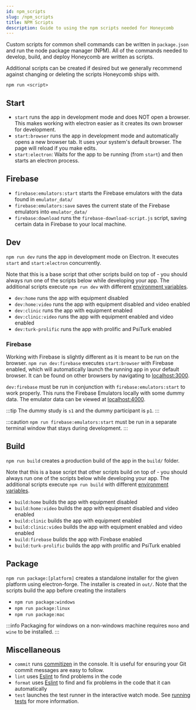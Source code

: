 ---
id: npm_scripts
slug: /npm_scripts
title: NPM Scripts
description: Guide to using the npm scripts needed for Honeycomb
---

Custom scripts for common shell commands can be written in `package.json` and run the node package manager (NPM). All of the commands needed to develop, build, and deploy Honeycomb are written as scripts.

Additional scripts can be created if desired but we generally recommend against changing or deleting the scripts Honeycomb ships with.

```shell title="Executing an NPM Script"
npm run <script>
```

## Start

- `start` runs the app in development mode and does NOT open a browser. This makes working with electron easier as it creates its own browser for development.
- `start:browser` runs the app in development mode and automatically opens a new browser tab. It uses your system's default browser. The page will reload if you make edits.
- `start:electron`: Waits for the app to be running (from `start`) and then starts an electron process.

## Firebase

- `firebase:emulators:start` starts the Firebase emulators with the data found in `emulator_data/`
- `firebase:emulators:save` saves the current state of the Firebase emulators into `emulator_data/`
- `firebase:download` runs the `firebase-download-script.js` script, saving certain data in Firebase to your local machine.

## Dev

`npm run dev` runs the app in development mode on Electron. It executes `start` and `start:electron` concurrently.

Note that this is a base script that other scripts build on top of - you should always run one of the scripts below while developing your app. The additional scripts execute `npm run dev` with different [environment variables](environment_variables).

- `dev:home` runs the app with equipment disabled
- `dev:home:video` runs the app with equipment disabled and video enabled
- `dev:clinic` runs the app with equipment enabled
- `dev:clinic:video` runs the app with equipment enabled and video enabled
- `dev:turk-prolific` runs the app with prolific and PsiTurk enabled

### Firebase

Working with Firebase is slightly different as it is meant to be run on the browser. `npm run dev:firebase` executes `start:browser` with Firebase enabled, which will automatically launch the running app in your default browser. It can be found on other browsers by navigating to [localhost:3000](https://localhost:3000).

`dev:firebase` must be run in conjunction with `firebase:emulators:start` to work properly. This runs the Firebase Emulators locally with some dummy data. The emulator data can be viewed at [localhost:4000](https://localhost:4000).

:::tip
The dummy study is `s1` and the dummy participant is `p1`.
:::

:::caution
`npm run firebase:emulators:start` must be run in a separate terminal window that stays during development.
:::

## Build

`npm run build` creates a production build of the app in the `build/` folder.

Note that this is a base script that other scripts build on top of - you should always run one of the scripts below while developing your app. The additional scripts execute `npm run build` with different [environment variables](environment_variables).

- `build:home` builds the app with equipment disabled
- `build:home:video` builds the app with equipment disabled and video enabled
- `build:clinic` builds the app with equipment enabled
- `build:clinic:video` builds the app with equipment enabled and video enabled
- `build:firebase` builds the app with Firebase enabled
- `build:turk-prolific` builds the app with prolific and PsiTurk enabled

## Package

`npm run package:[platform]` creates a standalone installer for the given platform using electron-forge. The installer is created in `out/`. Note that the scripts build the app before creating the installers

- `npm run package:windows`
- `npm run package:linux`
- `npm run package:mac`

:::info
Packaging for windows on a non-windows machine requires `mono` and `wine` to be installed.
:::

## Miscellaneous

- `commit` runs [commitizen](https://commitizen-tools.github.io/commitizen/) in the console. It is useful for ensuring your Git commit messages are easy to follow.
- `lint` uses [Eslint](https://eslint.org/) to find problems in the code
- `format` uses [Eslint](https://eslint.org/) to find and fix problems in the code that it can automatically
- `test` launches the test runner in the interactive watch mode. See [running tests](https://facebook.github.io/create-react-app/docs/running-tests) for more information.
